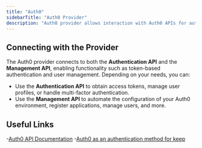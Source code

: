 ```yaml
---
title: "Auth0"
sidebarTitle: "Auth0 Provider"
description: "Auth0 provider allows interaction with Auth0 APIs for authentication and user management."
---
```


<AutoGeneratedSnippet />

## Connecting with the Provider

The Auth0 provider connects to both the **Authentication API** and the **Management API**, enabling functionality such as token-based authentication and user management. Depending on your needs, you can:
- Use the **Authentication API** to obtain access tokens, manage user profiles, or handle multi-factor authentication.
- Use the **Management API** to automate the configuration of your Auth0 environment, register applications, manage users, and more.

## Useful Links
-[Auth0 API Documentation](https://auth0.com/docs/api)
-[Auth0 as an authentication method for keep](https://docs.keephq.dev/deployment/authentication/auth0-auth)
